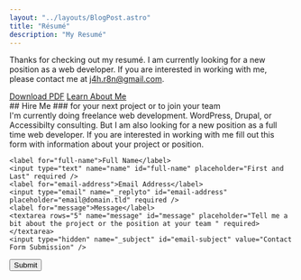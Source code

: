 ```yaml
---
layout: "../layouts/BlogPost.astro"
title: "Résumé"
description: "My Resumé"
---
```


Thanks for checking out my resumé. 
I am currently looking for a new position as a web developer.
If you are interested in working with me, please contact me at [j4h.r8n@gmail.com](mailto:j4h.r8n@gmail.com).

<div class="btn-group">
    <a href="/resources/Joseph-Richardson-Resume-2023.pdf" download="Joseph-Richardson-Resume-2023.pdf" target="_blank"  class="btn btn-primary">Download PDF</a>
    <a href="/about" class="btn btn-secondary">Learn About Me</a>
</div>

<hgroup>
## Hire Me
### for your next project or to join your team
</hgroup>
I'm currently doing freelance web development. WordPress, Drupal, or Accessibilty consulting. But I am also looking for
a new position as a full time web developer. If you are interested in working with me fill out this form with information about your project or position.

<form id="fs-frm" name="simple-contact-form" accept-charset="utf-8" action="https://formspree.io/f/xvojdbwa" method="post">

    <label for="full-name">Full Name</label>
    <input type="text" name="name" id="full-name" placeholder="First and Last" required />
    <label for="email-address">Email Address</label>
    <input type="email" name="_replyto" id="email-address" placeholder="email@domain.tld" required />
    <label for="message">Message</label>
    <textarea rows="5" name="message" id="message" placeholder="Tell me a bit about the project or the position at your team " required></textarea>
    <input type="hidden" name="_subject" id="email-subject" value="Contact Form Submission" />

  <input type="submit" value="Submit" />
</form>
